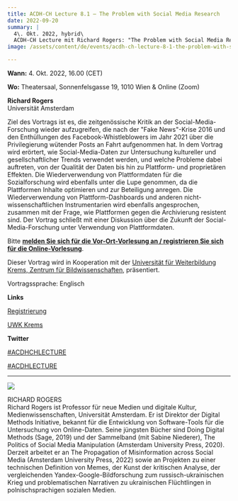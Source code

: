```yaml
---
title: ACDH-CH Lecture 8.1 – The Problem with Social Media Research
date: 2022-09-20
summary: |
  4\. Okt. 2022, hybrid\
  ACDH-CH Lecture mit Richard Rogers: "The Problem with Social Media Research".
image: /assets/content/de/events/acdh-ch-lecture-8-1-the-problem-with-social-media-reserach/image.jpg

---
```


**Wann:** 4. Okt. 2022, 16.00 (CET)

**Wo:** Theatersaal, Sonnenfelsgasse 19, 1010 Wien & Online (Zoom)

**Richard Rogers**\
Universität Amsterdam

Ziel des Vortrags ist es, die zeitgenössische Kritik an der Social-Media-Forschung wieder aufzugreifen, die nach der "Fake News"-Krise 2016 und den Enthüllungen des Facebook-Whistleblowers im Jahr 2021 über die Privilegierung wütender Posts an Fahrt aufgenommen hat. In dem Vortrag wird erörtert, wie Social-Media-Daten zur Untersuchung kultureller und gesellschaftlicher Trends verwendet werden, und welche Probleme dabei auftreten, von der Qualität der Daten bis hin zu Plattform- und proprietären Effekten. Die Wiederverwendung von Plattformdaten für die Sozialforschung wird ebenfalls unter die Lupe genommen, da die Plattformen Inhalte optimieren und zur Beteiligung anregen. Die Wiederverwendung von Plattform-Dashboards und anderen nicht-wissenschaftlichen Instrumentarien wird ebenfalls angesprochen, zusammen mit der Frage, wie Plattformen gegen die Archivierung resistent sind. Der Vortrag schließt mit einer Diskussion über die Zukunft der Social-Media-Forschung unter Verwendung von Plattformdaten.

Bitte [**melden Sie sich für die Vor-Ort-Vorlesung an / registrieren Sie sich für die Online-Vorlesung**](https://www.oeaw.ac.at/acdh/events/registration/acdh-ch-lecture-81).

Dieser Vortrag wird in Kooperation mit der [Universität für Weiterbildung Krems, Zentrum für Bildwissenschaften](https://www.donau-uni.ac.at/de/universitaet/fakultaeten/bildung-kunst-architektur/departments/kunst-kulturwissenschaften/zentren/bildwissenschaften.html), präsentiert.

Vortragssprache: Englisch

**Links**

[Registrierung](https://www.oeaw.ac.at/acdh/events/registration/acdh-ch-lecture-81)

[UWK Krems](https://www.donau-uni.ac.at/de/universitaet/fakultaeten/bildung-kunst-architektur/departments/kunst-kulturwissenschaften/zentren/bildwissenschaften.html)

**Twitter**

[#ACDHCHLECTURE](https://twitter.com/search?q=%23ACDHCHLecture\&src=typed_query)

[#ACDHLECTURE](https://twitter.com/search?q=%23ACDHLecture\&src=typd)

***

![](/assets/content/de/events/acdh-ch-lecture-8-1-the-problem-with-social-media-reserach/rogers_portrait.jpeg)

RICHARD ROGERS\
Richard Rogers ist Professor für neue Medien und digitale Kultur, Medienwissenschaften, Universität Amsterdam. Er ist Direktor der Digital Methods Initiative, bekannt für die Entwicklung von Software-Tools für die Untersuchung von Online-Daten. Seine jüngsten Bücher sind Doing Digital Methods (Sage, 2019) und der Sammelband (mit Sabine Niederer), The Politics of Social Media Manipulation (Amsterdam University Press, 2020). Derzeit arbeitet er an The Propagation of Misinformation across Social Media (Amsterdam University Press, 2022) sowie an Projekten zu einer technischen Definition von Memes, der Kunst der kritischen Analyse, der vergleichenden Yandex-Google-Bildforschung zum russisch-ukrainischen Krieg und problematischen Narrativen zu ukrainischen Flüchtlingen in polnischsprachigen sozialen Medien.

